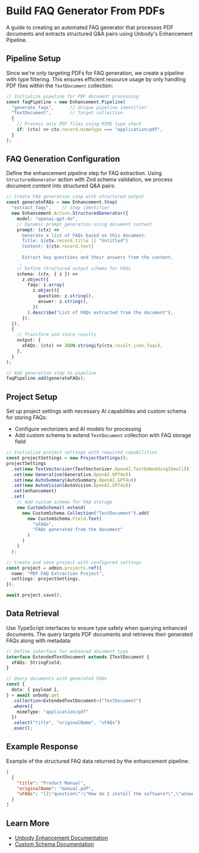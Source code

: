 # Build FAQ Generator From PDFs
A guide to creating an automated FAQ generator that processes PDF documents and extracts structured Q&A pairs using Unbody's Enhancement Pipeline.

## Pipeline Setup
Since we're only targeting PDFs for FAQ generation, we create a pipeline with type filtering. This ensures efficient resource usage by only handling PDF files within the `TextDocument` collection:

```typescript
// Initialize pipeline for PDF document processing
const faqPipeline = new Enhancement.Pipeline(
  "generate_faqs",      // Unique pipeline identifier
  "TextDocument",       // Target collection
  {
    // Process only PDF files using MIME type check
    if: (ctx) => ctx.record.mimeType === "application/pdf",
  }
);
```

## FAQ Generation Configuration
Define the enhancement pipeline step for FAQ extraction. Using `StructuredGenerator` action with Zod schema validation, we process document content into structured Q&A pairs:
```typescript
// Create FAQ generation step with structured output
const generateFAQs = new Enhancement.Step(
  "extract_faqs",    // Step identifier
  new Enhancement.Action.StructuredGenerator({
    model: "openai-gpt-4o",
    // Dynamic prompt generation using document context
    prompt: (ctx) => `
      Generate a list of FAQs based on this document:
      Title: ${ctx.record.title || "Untitled"}
      Content: ${ctx.record.text}
      
      Extract key questions and their answers from the content.
    `,
    // Define structured output schema for FAQs
    schema: (ctx, { z }) =>
      z.object({
        faqs: z.array(
          z.object({
            question: z.string(),
            answer: z.string(),
          })
        ).describe("List of FAQs extracted from the document"),
      }),
  }),
  {
    // Transform and store results
    output: {
      xFAQs: (ctx) => JSON.stringify(ctx.result.json.faqs),
    },
  }
);

// Add generation step to pipeline
faqPipeline.add(generateFAQs);
```

## Project Setup
Set up project settings with necessary AI capabilities and custom schema for storing FAQs:
- Configure vectorizers and AI models for processing
- Add custom schema to extend `TextDocument` collection with FAQ storage field

```typescript
// Initialize project settings with required capabilities
const projectSettings = new ProjectSettings();
projectSettings
  .set(new TextVectorizer(TextVectorizer.OpenAI.TextEmbedding3Small))
  .set(new Generative(Generative.OpenAI.GPT4o))
  .set(new AutoSummary(AutoSummary.OpenAI.GPT4o))
  .set(new AutoVision(AutoVision.OpenAI.GPT4o))
  .set(enhancement)
  .set(
    // Add custom schema for FAQ storage
    new CustomSchema().extend(
      new CustomSchema.Collection("TextDocument").add(
        new CustomSchema.Field.Text(
          "xFAQs",
          "FAQs generated from the document"
        )
      )
    )
  );

// Create and save project with configured settings
const project = admin.projects.ref({
  name: "PDF FAQ Extraction Project",
  settings: projectSettings,
});

await project.save();
```

## Data Retrieval
Use TypeScript interfaces to ensure type safety when querying enhanced documents. The query targets PDF documents and retrieves their generated FAQs along with metadata:

```typescript
// Define interface for enhanced document type
interface ExtendedTextDocument extends ITextDocument {
  xFAQs: StringField;
}

// Query documents with generated FAQs
const {
  data: { payload },
} = await unbody.get
  .collection<ExtendedTextDocument>("TextDocument")
  .where({
    mimeType: "application/pdf"
  })
  .select("title", "originalName", "xFAQs")
  .exec();
```

## Example Response
Example of the structured FAQ data returned by the enhancement pipeline:

```json
[
  {
    "title": "Product Manual",
    "originalName": "manual.pdf",
    "xFAQs": "[{\"question\":\"How do I install the software?\",\"answer\":\"Download the installer...\"},{\"question\":\"What are the system requirements?\",\"answer\":\"Minimum 8GB RAM...\"}]"
  }
]
```

## Learn More

- [Unbody Enhancement Documentation](/project-configurations/enhancers)
- [Custom Schema Documentation](/project-configurations/custom-schemas)